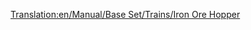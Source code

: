 [[Translation:en/Manual/Base Set/Trains/Iron Ore Hopper]]
{{hu/Navbox Vagonok}}
{{hu/Vagonok|Name=Vasércszállító vagon
|Picture=[[File:en/Ironorehopper.png]]
|NormalCost=£1,398 ($2,796)
|NormalWeight=19 / 49 t
|NormalCapacity=30 tonna vasérc
|MonoCost=£1,398 ($2,796)
|MonoWeight=19 / 54 t
|MonoCapacity=35 tonna vasérc
|MagCost=£1,398 ($2,796)
|MagWeight=19 / 56 t
|MagCapacity=37 tonna vasérc
|Description=Rakományához, a [[hu/Manual/Base Set/Cargos/Vasérc|vasérchez]] hasonlóan csak [[hu/Manual/Éghajlatok#Mérsékelt|mérsékelt]] éghajlaton elérhető.
}}